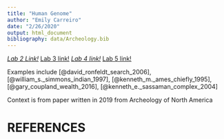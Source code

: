 ```yaml
---
title: "Human Genome"
author: "Emily Carreiro"
date: "2/26/2020"
output: html_document
bibliography: data/Archeology.bib
---
```


*[Lab 2 Link!](Lab-2-Emily-Carreiro- (2).html)
*[Lab 3 link!](Lab3_EmilyCarreiro.html])
*[Lab 4 link!](Lab-4.html])
*[Lab 5 link!](Lab_5_E.Carreiro-.html])

Examples include [@david_ronfeldt_search_2006], [@william_s._simmons_indian_1997], [@kenneth_m._ames_chiefly_1995], [@gary_coupland_wealth_2016], [@kenneth_e._sassaman_complex_2004]

Context is from paper written in 2019 from Archeology of North America


# REFERENCES